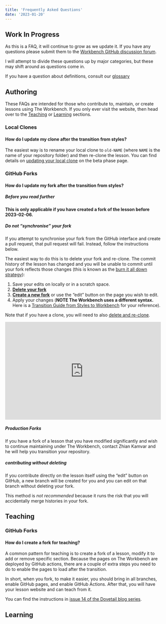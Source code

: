 ```yaml
---
title: 'Frequently Asked Questions'
date: '2023-01-20'
---
```


::: {.callout-caution}

## Work In Progress

As this is a FAQ, it will continue to grow as we update it. If you have any
questions please submit them to the [Workbench GitHub
discussion forum](https://github.com/carpentries/workbench/discussions).

I will attempt to divide these questions up by major categories, but these may
shift around as questions come in.

If you have a question about definitions, consult our [glossary](glossary.html)

:::

## Authoring

These FAQs are intended for those who contribute to, maintain, or create lessons
using The Workbench. If you only ever visit the website, then head over to 
the [Teaching](#teaching) or [Learning](#learning) sections.

### Local Clones


#### How do I update my clone after the transition from styles? {#update-clone-from-styles}

The easiest way is to rename your local clone to `old-NAME` (where `NAME` is the
name of your repository folder) and then re-clone the lesson. You can find
details on [updating your local clone](beta-phase.html#updating-clone) on the
beta phase page.

### GitHub Forks

#### How do I update my fork after the transition from styles? {#update-fork-from-styles}

::: {.callout-important}

##### Before you read further

**This is only applicable if you have created a fork of the lesson before
2023-02-06.**

:::

::: {.callout-important}

##### Do not "synchronise" your fork

If you attempt to synchronise your fork from the GitHub interface and create a
pull request, that pull request will fail. Instead, follow the instructions
below.

:::

The easiest way to do this is to delete your fork and re-clone. The commit
history of the lesson has changed and you will be unable to commit until your
fork reflects those changes (this is known as the [burn it all down
strategy](https://happygitwithr.com/burn.html)): 

1. Save your edits on locally or in a scratch space.
2. **[Delete your fork](https://docs.github.com/en/repositories/creating-and-managing-repositories/deleting-a-repository)** 
3. **[Create a new fork](https://docs.github.com/en/get-started/quickstart/fork-a-repo)** or use the "edit" button on the page you wish to edit.
4. Apply your changes (**NOTE The Workbench uses a different syntax.** Here is
   a [Transition Guide from Styles to
   Workbench](https://carpentries.github.io/workbench/transition-guide.html)
   for your reference). 

Note that if you have a clone, you will need to also [delete and re-clone](#update-clone-from-styles).

<iframe width="100%" height="315" src="https://youtube.com/embed/9DVwy818MIE" title="YouTube video player" frameborder="0" allow="accelerometer; autoplay; clipboard-write; encrypted-media; gyroscope; picture-in-picture" allowfullscreen></iframe>

::: {.callout-note}

##### Production Forks

If you have a fork of a lesson that you have modified significantly and wish to
continue maintaining under The Workbench, contact Zhian Kamvar and he will help
you transition your repository. 

:::


::: {.callout-warning}

##### contributing without deleting

If you contribute directly on the lesson itself using the "edit" button on
GitHub, a new branch will be created for you and you can edit on that branch
without deleting your fork. 

This method is _not recommended_ because it runs the risk that you will
accidentally merge histories in your fork.

:::


## Teaching

### GitHub Forks

#### How do I create a fork for teaching? 

A common pattern for teaching is to create a fork of a lesson, modify it to add
or remove specific section. Because the pages on The Workbench are deployed by
GitHub actions, there are a couple of extra steps you need to do to enable the 
pages to load after the transition.

In short, when you fork, to make it easier, you should bring in all branches, 
enable GitHub pages, and enable GitHub Actions. After that, you will have your
lesson website and can teach from it.

You can find the instructions in [issue 14 of the Dovetail blog series](https://carpentries.org/blog/2023/01/dovetail-14/#tips-and-tricks-for-using-the-workbench).

## Learning
